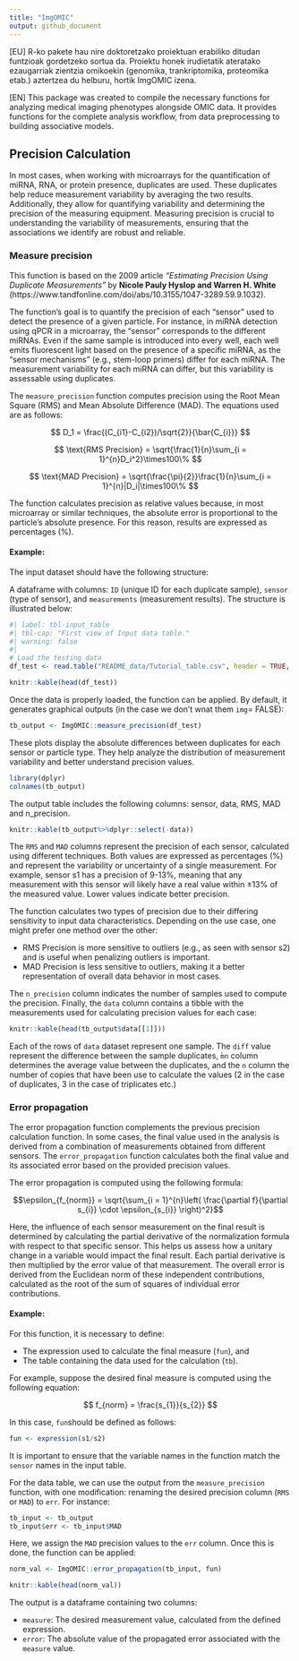 ```yaml
---
title: "ImgOMIC"
output: github_document
---
```


[EU] R-ko pakete hau nire doktoretzako proiektuan erabiliko ditudan funtzioak gordetzeko sortua da. Proiektu honek irudietatik ateratako ezaugarriak zientzia omikoekin (genomika, trankriptomika, proteomika etab.) aztertzea du helburu, hortik ImgOMIC izena.

[EN] This package was created to compile the necessary functions for analyzing medical imaging phenotypes alongside OMIC data. It provides functions for the complete analysis workflow, from data preprocessing to building associative models.

## Precision Calculation

In most cases, when working with microarrays for the quantification of miRNA, RNA, or protein presence, duplicates are used. These duplicates help reduce measurement variability by averaging the two results. Additionally, they allow for quantifying variability and determining the precision of the measuring equipment. Measuring precision is crucial to understanding the variability of measurements, ensuring that the associations we identify are robust and reliable.

### Measure precision

This function is based on the 2009 article _"Estimating Precision Using Duplicate Measurements"_ by **Nicole Pauly Hyslop and Warren H. White** (https://www.tandfonline.com/doi/abs/10.3155/1047-3289.59.9.1032). 

The function's goal is to quantify the precision of each "sensor" used to detect the presence of a given particle. For instance, in miRNA detection using qPCR in a microarray, the "sensor" corresponds to the different miRNAs. Even if the same sample is introduced into every well, each well emits fluorescent light based on the presence of a specific miRNA, as the "sensor mechanisms" (e.g., stem-loop primers) differ for each miRNA. The measurement variability for each miRNA can differ, but this variability is assessable using duplicates.

The `measure_precision` function computes precision using the Root Mean Square (RMS) and Mean Absolute Difference (MAD). The equations used are as follows: 

$$
D_1 = \frac{(C_{i1}-C_{i2})/\sqrt{2}}{\bar{C_{i}}}
$$

$$
\text{RMS Precision} = \sqrt{\frac{1}{n}\sum_{i = 1}^{n}D_i^2}\times100\%
$$

$$
\text{MAD Precision} = \sqrt{\frac{\pi}{2}}\frac{1}{n}\sum_{i = 1}^{n}|D_i|\times100\%
$$

The function calculates precision as relative values because, in most microarray or similar techniques, the absolute error is proportional to the particle's absolute presence. For this reason, results are expressed as percentages (%).

#### Example:

The input dataset should have the following structure: 

A dataframe with columns: `ID` (unique ID for each duplicate sample), `sensor` (type of sensor), and `measurements` (measurement results). The structure is illustrated below:

```r
#| label: tbl-input_table
#| tbl-cap: "First view of Input data table."
#| warning: false
#| 
# Load the testing data
df_test <- read.table("README_data/Tutorial_table.csv", header = TRUE, sep = ",")

knitr::kable(head(df_test))
```

Once the data is properly loaded, the function can be applied. By default, it generates graphical outputs (in the case we don't wnat them `img`= FALSE):

```r
tb_output <- ImgOMIC::measure_precision(df_test)
```
These plots display the absolute differences between duplicates for each sensor or particle type. They help analyze the distribution of measurement variability and better understand precision values.

```r
library(dplyr)
colnames(tb_output)
```

The output table includes the following columns: sensor, data, RMS, MAD and n_precision.

```r
knitr::kable(tb_output%>%dplyr::select(-data))
```
The `RMS` and `MAD` columns represent the precision of each sensor, calculated using different techniques. Both values are expressed as percentages (%) and represent the variability or uncertainty of a single measurement. For example, sensor s1 has a precision of 9-13%, meaning that any measurement with this sensor will likely have a real value within ±13% of the measured value. Lower values indicate better precision.

The function calculates two types of precision due to their differing sensitivity to input data characteristics. Depending on the use case, one might prefer one method over the other:

  - RMS Precision is more sensitive to outliers (e.g., as seen with sensor s2) and is useful when penalizing outliers is important.
  - MAD Precision is less sensitive to outliers, making it a better representation of overall data behavior in most cases.

The `n_precision` column indicates the number of samples used to compute the precision. Finally, the `data` column contains a tibble with the measurements used for calculating precision values for each case:

```r

knitr::kable(head(tb_output$data[[1]]))

```
Each of the rows of `data` dataset represent one sample. The `diff` value represent the difference between the sample duplicates, ̀`mn` column determines the average value between the duplicates, and the `n` column the number of copies that have been use to calculate the values (2 in the case of duplicates, 3 in the case of triplicates etc.)

### Error propagation

The error propagation function complements the previous precision calculation function. In some cases, the final value used in the analysis is derived from a combination of measurements obtained from different sensors. The `error_propagation` function calculates both the final value and its associated error based on the provided precision values. 

The error propagation is computed using the following formula:

$$\epsilon_{f_{norm}} = \sqrt{\sum_{i = 1}^{n}\left( \frac{\partial f}{\partial s_{i}} \cdot \epsilon_{s_{i}} \right)^2}$$


Here, the influence of each sensor measurement on the final result is determined by calculating the partial derivative of the normalization formula with respect to that specific sensor. This helps us assess how a unitary change in a variable would impact the final result. Each partial derivative is then multiplied by the error value of that measurement. The overall error is derived from the Euclidean norm of these independent contributions, calculated as the root of the sum of squares of individual error contributions.

#### Example:

For this function, it is necessary to define:

  - The expression used to calculate the final measure (`fun`), and
  - The table containing the data used for the calculation (`tb`).

For example, suppose the desired final measure is computed using the following equation:

$$
f_{norm} = \frac{s_{1}}{s_{2}}
$$

In this case, `fun`should be defined as follows:

```r
fun <- expression(s1/s2)
```

It is important to ensure that the variable names in the function match the `sensor` names in the input table.

For the data table, we can use the output from the `measure_precision` function, with one modification: renaming the desired precision column (`RMS` or `MAD`) to `err`. For instance:

```r
tb_input <- tb_output 
tb_input$err <- tb_input$MAD
```

Here, we assign the `MAD` precision values to the `err` column. Once this is done, the function can be applied:

```r
norm_val <- ImgOMIC::error_propagation(tb_input, fun)

knitr::kable(head(norm_val))
```

The output is a dataframe containing two columns:

  - `measure`: The desired measurement value, calculated from the defined expression.
  - `error`: The absolute value of the propagated error associated with the `measure` value.
